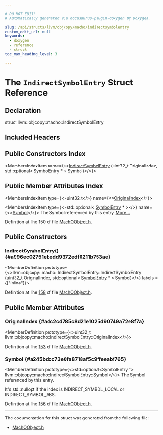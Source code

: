 ```yaml
---

# DO NOT EDIT!
# Automatically generated via docusaurus-plugin-doxygen by Doxygen.

slug: /api/structs/llvm/objcopy/macho/indirectsymbolentry
custom_edit_url: null
keywords:
  - doxygen
  - reference
  - struct
toc_max_heading_level: 3

---
```





# The `IndirectSymbolEntry` Struct Reference

<DoxygenPage pluginConfig={pluginConfig}>



## Declaration

<CodeBlock>struct llvm::objcopy::macho::IndirectSymbolEntry</CodeBlock>

## Included Headers

<IncludesList>
<IncludesListItem
  filePath="ObjCopy/MachO/MachOObject.h"
  permalink="/docs/api/files/lib/lib/objcopy/lib/objcopy/macho/machoobject-h"
  isLocal="true" />
</IncludesList>

## Public Constructors Index

<MembersIndex>

<MembersIndexItem
  name={<><a href="#a996ec02751ebedd9372edf6211b753ae">IndirectSymbolEntry</a> (uint32&#95;t OriginalIndex, std::optional&lt; SymbolEntry &#42; &gt; Symbol)</>}>
</MembersIndexItem>

</MembersIndex>

## Public Member Attributes Index

<MembersIndex>

<MembersIndexItem
  type={<>uint32&#95;t</>}
  name={<><a href="#adc2cd785c8d21e1025d90749a72e8f7a">OriginalIndex</a></>}>
</MembersIndexItem>

<MembersIndexItem
  type={<>std::optional&lt; <a href="/docs/api/structs/llvm/objcopy/macho/symbolentry">SymbolEntry</a> &#42; &gt;</>}
  name={<><a href="#a245bdcc73e0fa8718af5c9ffeeabf765">Symbol</a></>}>
The Symbol referenced by this entry. <a href="#a245bdcc73e0fa8718af5c9ffeeabf765">More...</a>
</MembersIndexItem>

</MembersIndex>


Definition at line 150 of file <a href="/docs/api/files/lib/lib/objcopy/lib/objcopy/macho/machoobject-h">MachOObject.h</a>.

<SectionDefinition>

## Public Constructors

### IndirectSymbolEntry() {#a996ec02751ebedd9372edf6211b753ae}

<MemberDefinition
  prototype={<>llvm::objcopy::macho::IndirectSymbolEntry::IndirectSymbolEntry (uint32&#95;t OriginalIndex, std::optional&lt; <a href="/docs/api/structs/llvm/objcopy/macho/symbolentry">SymbolEntry</a> &#42; &gt; Symbol)</>}
  labels = {["inline"]}>

Definition at line <a href="/docs/api/files/lib/lib/objcopy/lib/objcopy/macho/machoobject-h/#l00158">158</a> of file <a href="/docs/api/files/lib/lib/objcopy/lib/objcopy/macho/machoobject-h">MachOObject.h</a>.
</MemberDefinition>

</SectionDefinition>

<SectionDefinition>

## Public Member Attributes

### OriginalIndex {#adc2cd785c8d21e1025d90749a72e8f7a}

<MemberDefinition
  prototype={<>uint32&#95;t llvm::objcopy::macho::IndirectSymbolEntry::OriginalIndex</>}>

Definition at line <a href="/docs/api/files/lib/lib/objcopy/lib/objcopy/macho/machoobject-h/#l00153">153</a> of file <a href="/docs/api/files/lib/lib/objcopy/lib/objcopy/macho/machoobject-h">MachOObject.h</a>.
</MemberDefinition>

### Symbol {#a245bdcc73e0fa8718af5c9ffeeabf765}

<MemberDefinition
  prototype={<>std::optional&lt;SymbolEntry &#42;&gt; llvm::objcopy::macho::IndirectSymbolEntry::Symbol</>}>
The Symbol referenced by this entry.

It&#39;s std::nullopt if the index is INDIRECT&#95;SYMBOL&#95;LOCAL or INDIRECT&#95;SYMBOL&#95;ABS.

Definition at line <a href="/docs/api/files/lib/lib/objcopy/lib/objcopy/macho/machoobject-h/#l00156">156</a> of file <a href="/docs/api/files/lib/lib/objcopy/lib/objcopy/macho/machoobject-h">MachOObject.h</a>.
</MemberDefinition>

</SectionDefinition>

<hr/>

The documentation for this struct was generated from the following file:

<ul>
<li><a href="/docs/api/files/lib/lib/objcopy/lib/objcopy/macho/machoobject-h">MachOObject.h</a></li>
</ul>

</DoxygenPage>
